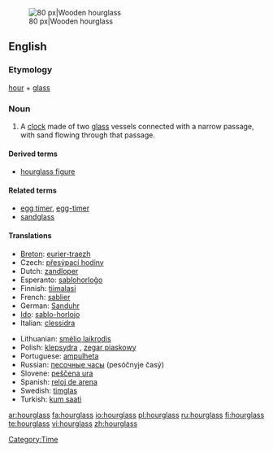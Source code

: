 [[Image:Wooden_hourglass_2.jpg|thumb|right|80 px|Wooden hourglass]]
==English==
{{wikipedia}}
===Etymology===
[[hour]] + [[glass]]

===Noun===
{{en-noun|sg=[[hour]][[glass]]|es}}

# A [[clock]] made of two [[glass]] vessels connected with a narrow passage, with sand flowing through that passage.

====Derived terms====
* [[hourglass figure]]

====Related terms====
* [[egg timer]], [[egg-timer]]
* [[sandglass]]

====Translations====
{{trans-top|clock}}
* [[Breton]]: [[eurier-traezh]] {{m}}
* Czech: [[přesýpací hodiny]] {{f|p}}
* Dutch: [[zandloper]] {{m}}
* Esperanto: [[sablohorloĝo]]
* Finnish: [[tiimalasi]]
* French: [[sablier]] {{m}}
* German: [[Sanduhr]] {{f}}
* [[Ido]]: [[sablo-horlojo]]
* Italian: [[clessidra]] {{f}}
{{trans-mid}}
* Lithuanian: [[smėlio laikrodis]] {{m}}
* Polish: [[klepsydra]] {{f}}, [[zegar piaskowy]] {{m}}
* Portuguese: [[ampulheta]] {{f}}
* Russian: [[песочные часы]] (pesóčnyje časý) {{m|p}}
* Slovene: [[peščena ura]] {{f}}
* Spanish: [[reloj de arena]] {{m}}
* Swedish: [[timglas]] {{n}}
* Turkish: [[kum saati]]
{{trans-bottom}}

[[Category:Time]]

[[ar:hourglass]]
[[fa:hourglass]]
[[io:hourglass]]
[[pl:hourglass]]
[[ru:hourglass]]
[[fi:hourglass]]
[[te:hourglass]]
[[vi:hourglass]]
[[zh:hourglass]]
